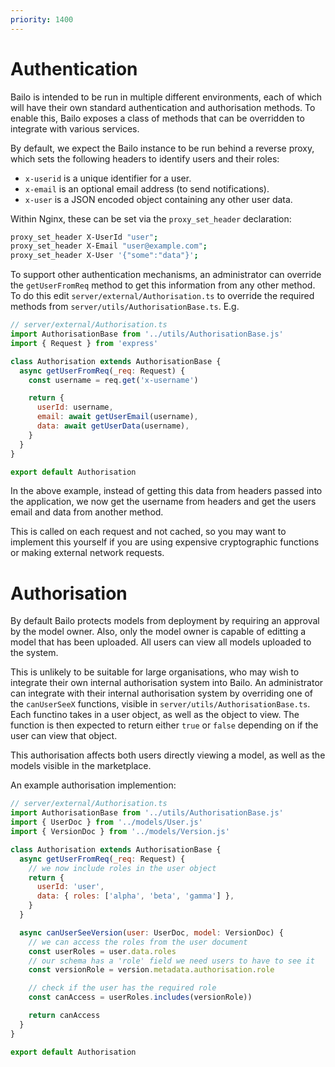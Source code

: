```yaml
---
priority: 1400
---
```



# Authentication

Bailo is intended to be run in multiple different environments, each of which will have their own standard
authentication and authorisation methods. To enable this, Bailo exposes a class of methods that can be overridden to
integrate with various services.

By default, we expect the Bailo instance to be run behind a reverse proxy, which sets the following headers to identify
users and their roles:

- `x-userid` is a unique identifier for a user.
- `x-email` is an optional email address (to send notifications).
- `x-user` is a JSON encoded object containing any other user data.

Within Nginx, these can be set via the `proxy_set_header` declaration:

```bash
proxy_set_header X-UserId "user";
proxy_set_header X-Email "user@example.com";
proxy_set_header X-User '{"some":"data"}';
```

To support other authentication mechanisms, an administrator can override the `getUserFromReq` method to get this
information from any other method. To do this edit `server/external/Authorisation.ts` to override the required methods
from `server/utils/AuthorisationBase.ts`. E.g.

```javascript
// server/external/Authorisation.ts
import AuthorisationBase from '../utils/AuthorisationBase.js'
import { Request } from 'express'

class Authorisation extends AuthorisationBase {
  async getUserFromReq(_req: Request) {
    const username = req.get('x-username')

    return {
      userId: username,
      email: await getUserEmail(username),
      data: await getUserData(username),
    }
  }
}

export default Authorisation
```

In the above example, instead of getting this data from headers passed into the application, we now get the username
from headers and get the users email and data from another method.

This is called on each request and not cached, so you may want to implement this yourself if you are using expensive
cryptographic functions or making external network requests.

# Authorisation

By default Bailo protects models from deployment by requiring an approval by the model owner. Also, only the model owner
is capable of editting a model that has been uploaded. All users can view all models uploaded to the system.

This is unlikely to be suitable for large organisations, who may wish to integrate their own internal authorisation
system into Bailo. An administrator can integrate with their internal authorisation system by overriding one of the
`canUserSeeX` functions, visible in `server/utils/AuthorisationBase.ts`. Each functino takes in a user object, as well
as the object to view. The function is then expected to return either `true` or `false` depending on if the user can
view that object.

This authorisation affects both users directly viewing a model, as well as the models visible in the marketplace.

An example authorisation implemention:

```javascript
// server/external/Authorisation.ts
import AuthorisationBase from '../utils/AuthorisationBase.js'
import { UserDoc } from '../models/User.js'
import { VersionDoc } from '../models/Version.js'

class Authorisation extends AuthorisationBase {
  async getUserFromReq(_req: Request) {
    // we now include roles in the user object
    return {
      userId: 'user',
      data: { roles: ['alpha', 'beta', 'gamma'] },
    }
  }

  async canUserSeeVersion(user: UserDoc, model: VersionDoc) {
    // we can access the roles from the user document
    const userRoles = user.data.roles
    // our schema has a 'role' field we need users to have to see it
    const versionRole = version.metadata.authorisation.role

    // check if the user has the required role
    const canAccess = userRoles.includes(versionRole))

    return canAccess
  }
}

export default Authorisation
```

